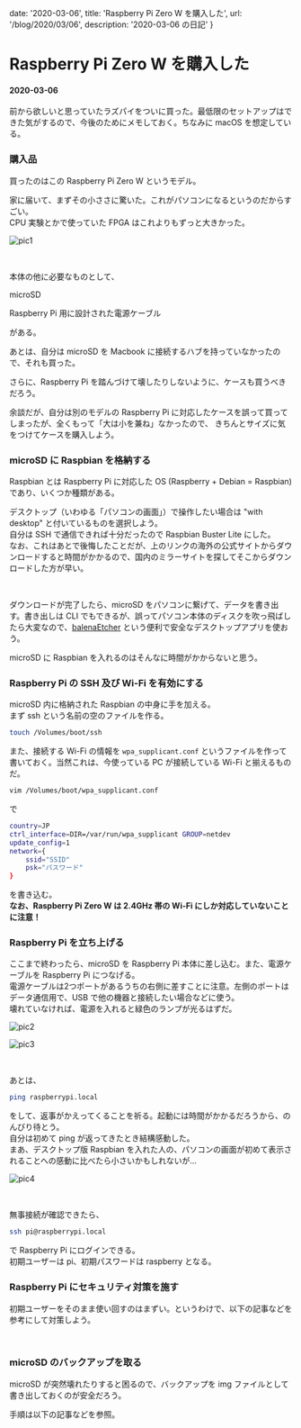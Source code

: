 
  date: '2020-03-06',
  title: 'Raspberry Pi Zero W を購入した',
  url: '/blog/2020/03/06',
  description: '2020-03-06 の日記'
}

<ModeSwitch />

# Raspberry Pi Zero W を購入した
#### 2020-03-06

前から欲しいと思っていたラズパイをついに買った。最低限のセットアップはできた気がするので、今後のためにメモしておく。ちなみに macOS を想定している。

### 購入品

買ったのはこの Raspberry Pi Zero W というモデル。

<Iframely href="https://www.amazon.co.jp/Raspberry-Pi-Zero-%E3%83%8F%E3%83%B3%E3%83%80%E4%BB%98%E3%81%91%E6%B8%88%E3%81%BF-%E3%83%A9%E3%82%BA%E3%83%99%E3%83%AA%E3%83%BC%E3%83%BB%E3%83%91%E3%82%A4/dp/B07446WLQV" url="//cdn.iframe.ly/sTNehe2" />

家に届いて、まずその小ささに驚いた。これがパソコンになるというのだからすごい。  
CPU 実験とかで使っていた FPGA はこれよりもずっと大きかった。

<LazyLoad>
  <p>
    <img src="/20200306/pic1.jpg" alt="pic1" title="色紙と比べてもこのサイズ" />
  </p>
</LazyLoad>

<br />

本体の他に必要なものとして、

microSD

<Iframely href="https://www.amazon.co.jp/10%E5%AF%BE%E5%BF%9C%E3%80%91Samsung-microSD%E3%82%AB%E3%83%BC%E3%83%8932GB-Nintendo-MB-MC32GA-ECO/dp/B06XSV23T1/ref=pd_bxgy_img_2/358-0870669-8543938?_encoding=UTF8&pd_rd_i=B06XSV23T1&pd_rd_r=ba12c541-0d5f-4e8a-94b4-dad799f3183d&pd_rd_w=7aTP1&pd_rd_wg=iORL2&pf_rd_p=587b16be-0f5e-4017-ba4e-8771a0be2909&pf_rd_r=XM79T5XEYWSMCHSTFA6F&psc=1&refRID=XM79T5XEYWSMCHSTFA6F" url="//cdn.iframe.ly/EUHnOeW" />

Raspberry Pi 用に設計された電源ケーブル

<Iframely href="https://www.amazon.co.jp/Raspberry-Pi%E7%94%A8%E9%9B%BB%E6%BA%90%E3%82%BB%E3%83%83%E3%83%88-5V-3-0A-%EF%BC%8DPi3%E3%83%95%E3%83%AB%E8%B2%A0%E8%8D%B7%E6%A4%9C%E8%A8%BC%E6%B8%88/dp/B01N8ZIJL8/ref=pd_bxgy_img_3/358-0870669-8543938?_encoding=UTF8&pd_rd_i=B01N8ZIJL8&pd_rd_r=ba12c541-0d5f-4e8a-94b4-dad799f3183d&pd_rd_w=7aTP1&pd_rd_wg=iORL2&pf_rd_p=587b16be-0f5e-4017-ba4e-8771a0be2909&pf_rd_r=XM79T5XEYWSMCHSTFA6F&psc=1&refRID=XM79T5XEYWSMCHSTFA6F" url="//cdn.iframe.ly/evmHTbD" />


がある。  
  
あとは、自分は microSD を Macbook に接続するハブを持っていなかったので、それも買った。

<Iframely href="https://www.amazon.co.jp/gp/product/B01H00CFL4/ref=ppx_yo_dt_b_asin_title_o00_s00?ie=UTF8&psc=1" url="//cdn.iframe.ly/7LbDh2M" />

さらに、Raspberry Pi を踏んづけて壊したりしないように、ケースも買うべきだろう。

<Iframely href="https://www.amazon.co.jp/%E3%82%B9%E3%82%A4%E3%83%83%E3%83%81%E3%82%B5%E3%82%A4%E3%82%A8%E3%83%B3%E3%82%B9-RPI-C-004-Raspberry-Zero-%E3%82%B1%E3%83%BC%E3%82%B9/dp/B07FDF6599/ref=pd_sbs_147_t_1/358-0870669-8543938?_encoding=UTF8&pd_rd_i=B07FDF6599&pd_rd_r=e40cf9de-40e6-4f5b-8d21-b3f920d359ce&pd_rd_w=WZMl9&pd_rd_wg=7DJWI&pf_rd_p=ca22fd73-0f1e-4b39-9917-c84a20b3f3a8&pf_rd_r=7J8TYGBW24B9SKF900VD&psc=1&refRID=7J8TYGBW24B9SKF900VD" url="//cdn.iframe.ly/dpVMT6D" />

余談だが、自分は別のモデルの Raspberry Pi に対応したケースを誤って買ってしまったが、全くもって「大は小を兼ね」なかったので、
きちんとサイズに気をつけてケースを購入しよう。

### microSD に Raspbian を格納する

Raspbian とは Raspberry Pi に対応した OS (Raspberry + Debian = Raspbian) であり、いくつか種類がある。

<Iframely href="https://www.raspberrypi.org/downloads/raspbian/" url="//cdn.iframe.ly/ACubEYC" />

デスクトップ（いわゆる「パソコンの画面」）で操作したい場合は "with desktop" と付いているものを選択しよう。  
自分は SSH で通信できれば十分だったので Raspbian Buster Lite にした。  
なお、これはあとで後悔したことだが、上のリンクの海外の公式サイトからダウンロードすると時間がかかるので、国内のミラーサイトを探してそこからダウンロードした方が早い。

<br />

ダウンロードが完了したら、microSD をパソコンに繋げて、データを書き出す。書き出しは CLI でもできるが、誤ってパソコン本体のディスクを吹っ飛ばしたら大変なので、[balenaEtcher](https://www.balena.io/etcher/) という便利で安全なデスクトップアプリを使おう。

<Iframely href="https://www.balena.io/etcher/" url="//cdn.iframe.ly/H7MePU6" />

microSD に Raspbian を入れるのはそんなに時間がかからないと思う。

### Raspberry Pi の SSH 及び Wi-Fi を有効にする

microSD 内に格納された Raspbian の中身に手を加える。  
まず ssh という名前の空のファイルを作る。

```bash
touch /Volumes/boot/ssh
```

また、接続する Wi-Fi の情報を `wpa_supplicant.conf` というファイルを作って書いておく。当然これは、今使っている 
PC が接続している Wi-Fi と揃えるものだ。


```bash
vim /Volumes/boot/wpa_supplicant.conf
```

で

```bash
country=JP
ctrl_interface=DIR=/var/run/wpa_supplicant GROUP=netdev
update_config=1
network={
    ssid="SSID"
    psk="パスワード"
}
```

を書き込む。  
**なお、Raspberry Pi Zero W は 2.4GHz 帯の Wi-Fi にしか対応していないことに注意！**

### Raspberry Pi を立ち上げる

ここまで終わったら、microSD を Raspberry Pi 本体に差し込む。また、電源ケーブルを Raspberry Pi につなげる。  
電源ケーブルは2つポートがあるうちの右側に差すことに注意。左側のポートはデータ通信用で、USB で他の機器と接続したい場合などに使う。  
壊れていなければ、電源を入れると緑色のランプが光るはずだ。

<LazyLoad>
  <p>
    <img src="/20200306/pic2.jpg" alt="pic2" />
  </p>
</LazyLoad>

<LazyLoad>
  <p>
    <img src="/20200306/pic3.jpg" alt="pic3" />
  </p>
</LazyLoad>

<br />

あとは、

```bash
ping raspberrypi.local
```

をして、返事がかえってくることを祈る。起動には時間がかかるだろうから、のんびり待とう。  
自分は初めて ping が返ってきたとき結構感動した。  
まあ、デスクトップ版 Raspbian 
を入れた人の、パソコンの画面が初めて表示されることへの感動に比べたら小さいかもしれないが...

<LazyLoad>
  <p>
    <img src="/20200306/pic4.jpg" alt="pic4" />
  </p>
</LazyLoad>

<br />

無事接続が確認できたら、

```bash 
ssh pi@raspberrypi.local
```

で Raspberry Pi にログインできる。  
初期ユーザーは pi、初期パスワードは raspberry となる。


### Raspberry Pi にセキュリティ対策を施す

初期ユーザーをそのまま使い回すのはまずい。というわけで、以下の記事などを参考にして対策しよう。

<Iframely href="https://qiita.com/mochifuture/items/00ca8cdf74c170e3e6c6" url="//cdn.iframe.ly/Lurrlaz" />

<br />

<Iframely href="https://qiita.com/nokonoko_1203/items/94a888444d5019f23a11" url="//cdn.iframe.ly/nmhYYc1" />

### microSD のバックアップを取る

microSD が突然壊れたりすると困るので、バックアップを img ファイルとして書き出しておくのが安全だろう。

手順は以下の記事などを参照。

<Iframely href="https://raspida.com/backupimage" url="//cdn.iframe.ly/dcg1iht" />




<BlogLayout meta={meta} />
<BlogMeta meta={meta} />
